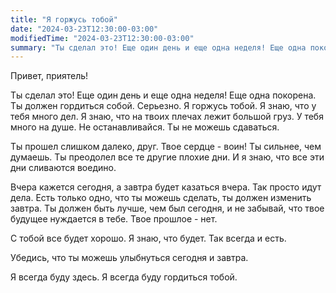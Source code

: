 ```yaml
---
title: "Я горжусь тобой"
date: "2024-03-23T12:30:00-03:00"
modifiedTime: "2024-03-23T12:30:00-03:00"
summary: "Ты сделал это! Еще один день и еще одна неделя! Еще одна покорена."
---
```



Привет, приятель!

Ты сделал это! Еще один день и еще одна неделя! Еще одна покорена.
Ты должен гордиться собой. Серьезно.
Я горжусь тобой.
Я знаю, что у тебя много дел. Я знаю, что на твоих плечах лежит большой груз. У тебя много на душе. Не останавливайся. Ты не можешь сдаваться.

Ты прошел слишком далеко, друг. Твое сердце - воин! Ты сильнее, чем думаешь. Ты преодолел все те другие плохие дни. И я знаю, что все эти дни сливаются воедино.

Вчера кажется сегодня, а завтра будет казаться вчера. Так просто идут дела. Есть только одно, что ты можешь сделать, ты должен изменить завтра. Ты должен быть лучше, чем был сегодня, и не забывай, что твое будущее нуждается в тебе. Твое прошлое - нет.

С тобой все будет хорошо. Я знаю, что будет. Так всегда и есть.

Убедись, что ты можешь улыбнуться сегодня и завтра.

Я всегда буду здесь. Я всегда буду гордиться тобой.

